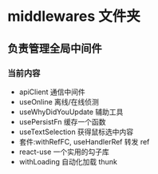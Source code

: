 
<Meta title="common/middlewares/综述" />

# middlewares 文件夹

## 负责管理全局中间件

### 当前内容

- apiClient 通信中间件
- useOnline 离线/在线侦测
- useWhyDidYouUpdate 辅助工具
- usePersistFn 缓存一个函数
- useTextSelection 获得鼠标选中内容
- 套件:withRefFC, useHandlerRef 转发 ref
- react-use 一个实用的勾子库
- withLoading 自动化加载 thunk
